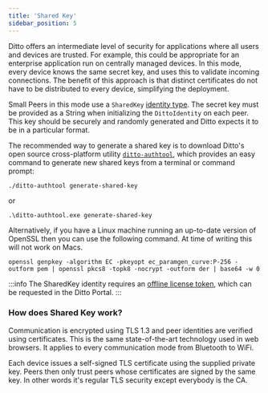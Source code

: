 ```yaml
---
title: 'Shared Key'
sidebar_position: 5 
---
```



Ditto offers an intermediate level of security for applications where all users
and devices are trusted. For example, this could be appropriate for an
enterprise application run on centrally managed devices. In this mode, every
device knows the same secret key, and uses this to validate incoming
connections. The benefit of this approach is that distinct certificates do not
have to be distributed to every device, simplifying the deployment.

Small Peers in this mode use a `SharedKey` [identity type](../mesh-network/identities). The secret key must be provided as a
String when initializing the `DittoIdentity` on each peer. This key should be securely and randomly generated and Ditto
expects it to be in a particular format.

The recommended way to generate a shared key is to download Ditto's open source cross-platform utility
[`ditto-authtool`](https://github.com/getditto/authtool), which provides an easy command to generate new shared keys
from a terminal or command prompt:

```console
./ditto-authtool generate-shared-key
```

or

```console
.\ditto-authtool.exe generate-shared-key
```

Alternatively, if you have a Linux machine running an up-to-date version of OpenSSL then you can use the following
command. At time of writing this will not work on Macs.

```console
openssl genpkey -algorithm EC -pkeyopt ec_paramgen_curve:P-256 -outform pem | openssl pkcs8 -topk8 -nocrypt -outform der | base64 -w 0
```

:::info
The SharedKey identity requires an [offline license token](../mesh-network/offline-license), which can be requested in the Ditto Portal.
:::

<SnippetGroup name='shared-key' />

### How does Shared Key work?

Communication is encrypted using TLS 1.3 and peer identities are verified using certificates. This is the same state-of-the-art technology used in web browsers. It applies to every communication mode from Bluetooth to WiFi.

Each device issues a self-signed TLS certificate using the supplied private key. Peers then only trust peers whose certificates are signed by the same key. In other words it's regular TLS security except everybody is the CA.

